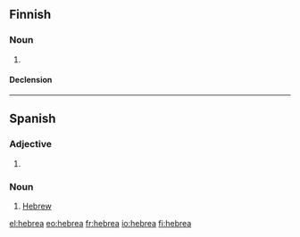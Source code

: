 ==Finnish==

===Noun===
{{infl|fi|noun}}

# {{context|deprecated}} {{alternative spelling of|[[heprea]]}}

====Declension====
{{fi-decl-kulkija|hebre|np=1}}

----

==Spanish==

===Adjective===
{{es-adj|m=hebreo}}

# {{feminine of|lang=es|hebreo}}

===Noun===
{{es-noun-mf|m=hebreo}}

#[[Hebrew]]

[[el:hebrea]]
[[eo:hebrea]]
[[fr:hebrea]]
[[io:hebrea]]
[[fi:hebrea]]